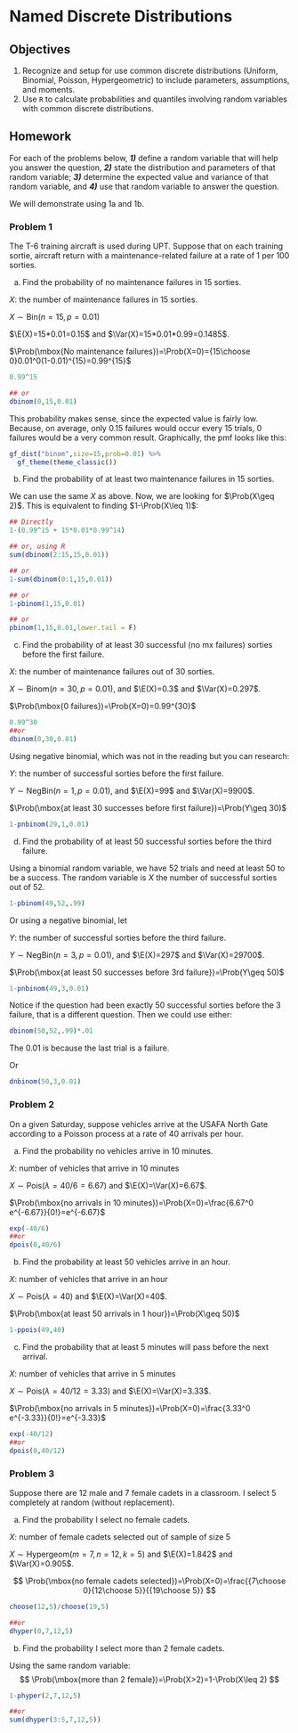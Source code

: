 # Named Discrete Distributions {#DISCRETENAMED}

## Objectives

1) Recognize and setup for use common discrete distributions (Uniform, Binomial, Poisson, Hypergeometric) to include parameters, assumptions, and moments.   
2) Use `R` to calculate probabilities and quantiles involving random variables with common discrete distributions. 

## Homework

For each of the problems below, **_1)_** define a random variable that will help you answer the question, **_2)_** state the distribution and parameters of that random variable; **_3)_** determine the expected value and variance of that random variable, and **_4)_** use that random variable to answer the question. 

We will demonstrate using 1a and 1b. 

### Problem 1 

The T-6 training aircraft is used during UPT. Suppose that on each training sortie, aircraft return with a maintenance-related failure at a rate of 1 per 100 sorties. 

a. Find the probability of no maintenance failures in 15 sorties. 

$X$: the number of maintenance failures in 15 sorties. 

$X\sim \textsf{Bin}(n=15,p=0.01)$

$\E(X)=15*0.01=0.15$ and $\Var(X)=15*0.01*0.99=0.1485$. 

$\Prob(\mbox{No maintenance failures})=\Prob(X=0)={15\choose 0}0.01^0(1-0.01)^{15}=0.99^{15}$
```{r hw8a}
0.99^15

## or 
dbinom(0,15,0.01)
```

This probability makes sense, since the expected value is fairly low. Because, on average, only 0.15 failures would occur every 15 trials, 0 failures would be a very common result. Graphically, the pmf looks like this: 

```{r hw8b,fig.align='center'}
gf_dist("binom",size=15,prob=0.01) %>%
  gf_theme(theme_classic())
```

b. Find the probability of at least two maintenance failures in 15 sorties. 

We can use the same $X$ as above. Now, we are looking for $\Prob(X\geq 2)$. This is equivalent to finding $1-\Prob(X\leq 1)$:
```{r hw8c}
## Directly
1-(0.99^15 + 15*0.01*0.99^14)

## or, using R
sum(dbinom(2:15,15,0.01))

## or
1-sum(dbinom(0:1,15,0.01))

## or
1-pbinom(1,15,0.01)

## or 
pbinom(1,15,0.01,lower.tail = F)
```

c. Find the probability of at least 30 successful (no mx failures) sorties before the first failure.

$X$: the number of maintenance failures out of 30 sorties.

$X\sim \textsf{Binom}(n=30,p=0.01)$, and $\E(X)=0.3$ and $\Var(X)=0.297$. 

$\Prob(\mbox{0 failures})=\Prob(X=0)=0.99^{30}$
```{r hw8d}
0.99^30
##or 
dbinom(0,30,0.01)
```

Using negative binomial, which was not in the reading but you can research:

$Y$: the number of successful sorties before the first failure. 

$Y\sim \textsf{NegBin}(n=1,p=0.01)$, and $\E(X)=99$ and $\Var(X)=9900$. 

$\Prob(\mbox{at least 30 successes before first failure})=\Prob(Y\geq 30)$
```{r hw8e}
1-pnbinom(29,1,0.01)
```

d. Find the probability of at least 50 successful sorties before the third failure. 

Using a binomial random variable, we have 52 trials and need at least 50 to be a success. The random variable is $X$ the number of successful sorties out of 52.

```{r}
1-pbinom(49,52,.99)
```

Or using a negative binomial, let

$Y$: the number of successful sorties before the third failure. 

$Y\sim \textsf{NegBin}(n=3,p=0.01)$, and $\E(X)=297$ and $\Var(X)=29700$. 

$\Prob(\mbox{at least 50 successes before 3rd failure})=\Prob(Y\geq 50)$
```{r hw8f}
1-pnbinom(49,3,0.01)
```

Notice if the question had been exactly 50 successful sorties before the 3 failure, that is a different question. Then we could use either:

```{r}
dbinom(50,52,.99)*.01
```

The $0.01$ is because the last trial is a failure.

Or 

```{r}
dnbinom(50,3,0.01)
```



\newpage

### Problem 2  

On a given Saturday, suppose vehicles arrive at the USAFA North Gate according to a Poisson process at a rate of 40 arrivals per hour. 

a. Find the probability no vehicles arrive in 10 minutes. 

$X$: number of vehicles that arrive in 10 minutes

$X\sim \textsf{Pois}(\lambda=40/6=6.67)$ and $\E(X)=\Var(X)=6.67$. 

$\Prob(\mbox{no arrivals in 10 minutes})=\Prob(X=0)=\frac{6.67^0 e^{-6.67}}{0!}=e^{-6.67}$
```{r hw8g}
exp(-40/6)
##or
dpois(0,40/6)
```

b. Find the probability at least 50 vehicles arrive in an hour. 

$X$: number of vehicles that arrive in an hour

$X\sim \textsf{Pois}(\lambda=40)$ and $\E(X)=\Var(X)=40$. 

$\Prob(\mbox{at least 50 arrivals in 1 hour})=\Prob(X\geq 50)$
```{r hw8h}
1-ppois(49,40)
```

c. Find the probability that at least 5 minutes will pass before the next arrival.

$X$: number of vehicles that arrive in 5 minutes

$X\sim \textsf{Pois}(\lambda=40/12=3.33)$ and $\E(X)=\Var(X)=3.33$. 

$\Prob(\mbox{no arrivals in 5 minutes})=\Prob(X=0)=\frac{3.33^0 e^{-3.33}}{0!}=e^{-3.33}$
```{r hw8i}
exp(-40/12)
##or
dpois(0,40/12)
```


\newpage

### Problem 3  

Suppose there are 12 male and 7 female cadets in a classroom. I select 5 completely at random (without replacement). 

a. Find the probability I select no female cadets. 

$X$: number of female cadets selected out of sample of size 5

$X\sim \textsf{Hypergeom}(m=7,n=12,k=5)$ and $\E(X)=1.842$ and $\Var(X)=0.905$. 

$$
\Prob(\mbox{no female cadets selected})=\Prob(X=0)=\frac{{7\choose 0}{12\choose 5}}{{19\choose 5}}
$$
```{r hw8j}
choose(12,5)/choose(19,5)

##or
dhyper(0,7,12,5)
```


b. Find the probability I select more than 2 female cadets. 

Using the same random variable:
$$
\Prob(\mbox{more than 2 female})=\Prob(X>2)=1-\Prob(X\leq 2)
$$

```{r hw8k}
1-phyper(2,7,12,5)

##or
sum(dhyper(3:5,7,12,5))
```

